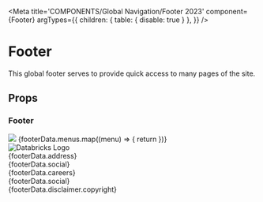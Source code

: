 
<Meta
  title='COMPONENTS/Global Navigation/Footer 2023'
  component={Footer}
  argTypes={{
    children: { table: { disable: true } },
  }}
/>

# Footer

This global footer serves to provide quick access to many pages of the site.

## Props

<Props of={Footer} />

### Footer

<Preview>
  <Story name='Footer 2023'>
    <div className='py-[300px]' />
    <Footer>
      <Footer.MainSection>
        <Footer.Image className='lg:hidden'>
          <Image src='/static/images/logo-databricks-default.png' />
        </Footer.Image>
        <Footer.MenuSection>
          {footerData.menus.map((menu) => {
            return <Footer.Menu key={JSON.stringify(menu)} items={menu} />
          })}
        </Footer.MenuSection>
        <div>
          <Footer.Image className='hidden lg:mb-4 lg:block'>
            <Image
              src='/static/images/logo-databricks-default.png'
              alt='Databricks Logo'
            />
          </Footer.Image>
          <div className='flex flex-row items-end justify-between lg:w-[164px] lg:flex-col lg:items-baseline lg:align-baseline'>
            <Footer.Address>{footerData.address}</Footer.Address>
            <div className='mt-3.2 hidden lg:block lg:w-12'>{footerData.social}</div>
            <div className='text-1.4 footer-careers flex flex-col gap-1 lg:mt-8'>
              {footerData.careers}
            </div>
          </div>
          <div className='mt-3.2 lg:hidden'>{footerData.social}</div>
        </div>
      </Footer.MainSection>
      <Footer.Disclaimer className='text-1.5' links={footerData.disclaimer.links}>
        {footerData.disclaimer.copyright}
      </Footer.Disclaimer>
    </Footer>
  </Story>
</Preview>
